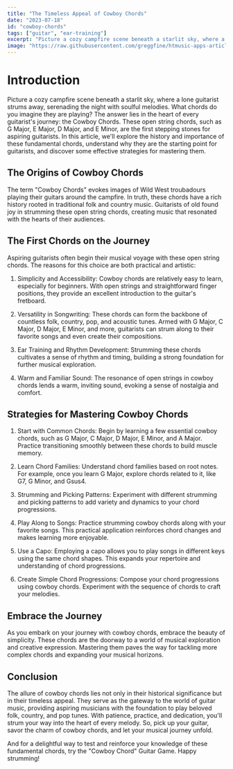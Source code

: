 ```yaml
---
title: "The Timeless Appeal of Cowboy Chords"
date: "2023-07-18"
id: "cowboy-chords"
tags: ["guitar", "ear-training"]
excerpt: "Picture a cozy campfire scene beneath a starlit sky, where a lone guitarist strums away, serenading the night with soulful melodies. What chords do you imagine they are playing? The answer lies in the heart of every guitarist's journey: the Cowboy Chords. These open string chords, such as G Major, E Major, D Major, and E Minor, are the first stepping stones for aspiring guitarists. In this article, we'll explore the history and importance of these fundamental chords, understand why they are the starting point for guitarists, and discover some effective strategies for mastering them."
image: "https://raw.githubusercontent.com/greggfine/htmusic-apps-articles/main/Images/cowboy-chords.png"
---
```


# Introduction

Picture a cozy campfire scene beneath a starlit sky, where a lone guitarist strums away, serenading the night with soulful melodies. What chords do you imagine they are playing? The answer lies in the heart of every guitarist's journey: the Cowboy Chords. These open string chords, such as G Major, E Major, D Major, and E Minor, are the first stepping stones for aspiring guitarists. In this article, we'll explore the history and importance of these fundamental chords, understand why they are the starting point for guitarists, and discover some effective strategies for mastering them.

## The Origins of Cowboy Chords

The term "Cowboy Chords" evokes images of Wild West troubadours playing their guitars around the campfire. In truth, these chords have a rich history rooted in traditional folk and country music. Guitarists of old found joy in strumming these open string chords, creating music that resonated with the hearts of their audiences.

## The First Chords on the Journey

Aspiring guitarists often begin their musical voyage with these open string chords. The reasons for this choice are both practical and artistic:

1. Simplicity and Accessibility: Cowboy chords are relatively easy to learn, especially for beginners. With open strings and straightforward finger positions, they provide an excellent introduction to the guitar's fretboard.

2. Versatility in Songwriting: These chords can form the backbone of countless folk, country, pop, and acoustic tunes. Armed with G Major, C Major, D Major, E Minor, and more, guitarists can strum along to their favorite songs and even create their compositions.

3. Ear Training and Rhythm Development: Strumming these chords cultivates a sense of rhythm and timing, building a strong foundation for further musical exploration.

4. Warm and Familiar Sound: The resonance of open strings in cowboy chords lends a warm, inviting sound, evoking a sense of nostalgia and comfort.

## Strategies for Mastering Cowboy Chords

1. Start with Common Chords: Begin by learning a few essential cowboy chords, such as G Major, C Major, D Major, E Minor, and A Major. Practice transitioning smoothly between these chords to build muscle memory.

2. Learn Chord Families: Understand chord families based on root notes. For example, once you learn G Major, explore chords related to it, like G7, G Minor, and Gsus4.

3. Strumming and Picking Patterns: Experiment with different strumming and picking patterns to add variety and dynamics to your chord progressions.

4. Play Along to Songs: Practice strumming cowboy chords along with your favorite songs. This practical application reinforces chord changes and makes learning more enjoyable.

5. Use a Capo: Employing a capo allows you to play songs in different keys using the same chord shapes. This expands your repertoire and understanding of chord progressions.

6. Create Simple Chord Progressions: Compose your chord progressions using cowboy chords. Experiment with the sequence of chords to craft your melodies.

## Embrace the Journey

As you embark on your journey with cowboy chords, embrace the beauty of simplicity. These chords are the doorway to a world of musical exploration and creative expression. Mastering them paves the way for tackling more complex chords and expanding your musical horizons.

## Conclusion

The allure of cowboy chords lies not only in their historical significance but in their timeless appeal. They serve as the gateway to the world of guitar music, providing aspiring musicians with the foundation to play beloved folk, country, and pop tunes. With patience, practice, and dedication, you'll strum your way into the heart of every melody. So, pick up your guitar, savor the charm of cowboy chords, and let your musical journey unfold.

And for a delightful way to test and reinforce your knowledge of these fundamental chords, try the "Cowboy Chord" Guitar Game. Happy strumming!

<CustomImage
  src="https://raw.githubusercontent.com/greggfine/htmusic-apps-articles/main/Images/pexels-andrew-kota-4083503.jpg"
  alt="campfire guitarist"
/>
